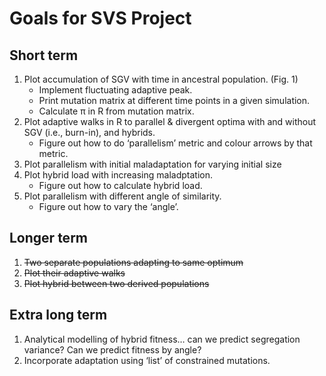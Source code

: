 # Goals for SVS Project

## Short term
1. Plot accumulation of SGV with time in ancestral population. (Fig. 1)
    + Implement fluctuating adaptive peak.
    + Print mutation matrix at different time points in a given simulation.
    + Calculate π in R from mutation matrix.
2. Plot adaptive walks in R to parallel & divergent optima with and without SGV (i.e., burn-in), and hybrids.
    + Figure out how to do 'parallelism' metric and colour arrows by that metric.
3. Plot parallelism with initial maladaptation for varying initial size
4. Plot hybrid load with increasing maladptation. 
    + Figure out how to calculate hybrid load.
5. Plot parallelism with different angle of similarity. 
    + Figure out how to vary the 'angle'.

## Longer term
1. ~~Two separate populations adapting to same optimum~~
2. ~~Plot their adaptive walks~~
3. ~~Plot hybrid between two derived populations~~

## Extra long term
1. Analytical modelling of hybrid fitness… can we predict segregation variance? Can we predict fitness by angle?
2. Incorporate adaptation using ‘list’ of constrained mutations. 
